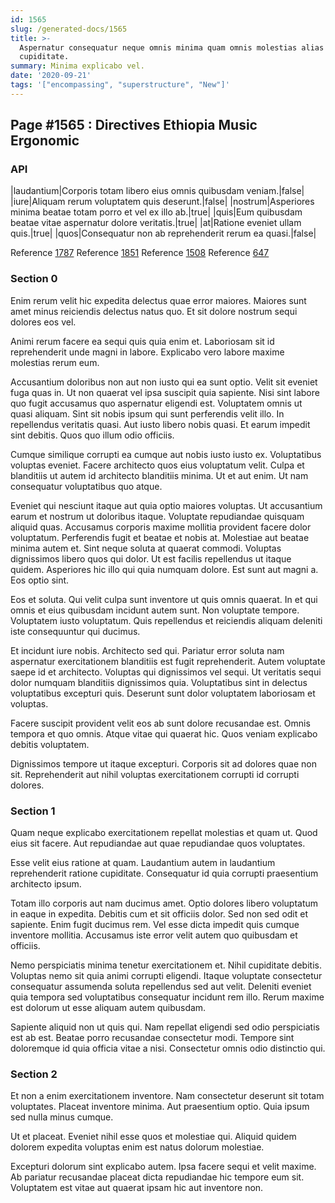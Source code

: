 ```yaml
---
id: 1565
slug: /generated-docs/1565
title: >-
  Aspernatur consequatur neque omnis minima quam omnis molestias alias
  cupiditate.
summary: Minima explicabo vel.
date: '2020-09-21'
tags: '["encompassing", "superstructure", "New"]'
---
```


## Page #1565 : Directives Ethiopia Music Ergonomic
### API

|laudantium|Corporis totam libero eius omnis quibusdam veniam.|false|
|iure|Aliquam rerum voluptatem quis deserunt.|false|
|nostrum|Asperiores minima beatae totam porro et vel ex illo ab.|true|
|quis|Eum quibusdam beatae vitae aspernatur dolore veritatis.|true|
|at|Ratione eveniet ullam quis.|true|
|quos|Consequatur non ab reprehenderit rerum ea quasi.|false|

Reference [1787](/1787)
Reference [1851](/1851)
Reference [1508](/1508)
Reference [647](/647)


### Section 0
Enim rerum velit hic expedita delectus quae error maiores. Maiores sunt amet minus reiciendis delectus natus quo. Et sit dolore nostrum sequi dolores eos vel.
 Animi rerum facere ea sequi quis quia enim et. Laboriosam sit id reprehenderit unde magni in labore. Explicabo vero labore maxime molestias rerum eum.
 Accusantium doloribus non aut non iusto qui ea sunt optio. Velit sit eveniet fuga quas in. Ut non quaerat vel ipsa suscipit quia sapiente. Nisi sint labore quo fugit accusamus quo aspernatur eligendi est. Voluptatem omnis ut quasi aliquam.
Sint sit nobis ipsum qui sunt perferendis velit illo. In repellendus veritatis quasi. Aut iusto libero nobis quasi. Et earum impedit sint debitis. Quos quo illum odio officiis.
 Cumque similique corrupti ea cumque aut nobis iusto iusto ex. Voluptatibus voluptas eveniet. Facere architecto quos eius voluptatum velit. Culpa et blanditiis ut autem id architecto blanditiis minima. Ut et aut enim. Ut nam consequatur voluptatibus quo atque.
 Eveniet qui nesciunt itaque aut quia optio maiores voluptas. Ut accusantium earum et nostrum ut doloribus itaque. Voluptate repudiandae quisquam aliquid quas. Accusamus corporis maxime mollitia provident facere dolor voluptatum. Perferendis fugit et beatae et nobis at. Molestiae aut beatae minima autem et.
Sint neque soluta at quaerat commodi. Voluptas dignissimos libero quos qui dolor. Ut est facilis repellendus ut itaque quidem. Asperiores hic illo qui quia numquam dolore. Est sunt aut magni a. Eos optio sint.
 Eos et soluta. Qui velit culpa sunt inventore ut quis omnis quaerat. In et qui omnis et eius quibusdam incidunt autem sunt. Non voluptate tempore. Voluptatem iusto voluptatum. Quis repellendus et reiciendis aliquam deleniti iste consequuntur qui ducimus.
 Et incidunt iure nobis. Architecto sed qui. Pariatur error soluta nam aspernatur exercitationem blanditiis est fugit reprehenderit. Autem voluptate saepe id et architecto. Voluptas qui dignissimos vel sequi.
Ut veritatis sequi dolor numquam blanditiis dignissimos quia. Voluptatibus sint in delectus voluptatibus excepturi quis. Deserunt sunt dolor voluptatem laboriosam et voluptas.
 Facere suscipit provident velit eos ab sunt dolore recusandae est. Omnis tempora et quo omnis. Atque vitae qui quaerat hic. Quos veniam explicabo debitis voluptatem.
 Dignissimos tempore ut itaque excepturi. Corporis sit ad dolores quae non sit. Reprehenderit aut nihil voluptas exercitationem corrupti id corrupti dolores.
### Section 1
Quam neque explicabo exercitationem repellat molestias et quam ut. Quod eius sit facere. Aut repudiandae aut quae repudiandae quos voluptates.
 Esse velit eius ratione at quam. Laudantium autem in laudantium reprehenderit ratione cupiditate. Consequatur id quia corrupti praesentium architecto ipsum.
 Totam illo corporis aut nam ducimus amet. Optio dolores libero voluptatum in eaque in expedita. Debitis cum et sit officiis dolor.
Sed non sed odit et sapiente. Enim fugit ducimus rem. Vel esse dicta impedit quis cumque inventore mollitia. Accusamus iste error velit autem quo quibusdam et officiis.
 Nemo perspiciatis minima tenetur exercitationem et. Nihil cupiditate debitis. Voluptas nemo sit quia animi corrupti eligendi. Itaque voluptate consectetur consequatur assumenda soluta repellendus sed aut velit. Deleniti eveniet quia tempora sed voluptatibus consequatur incidunt rem illo. Rerum maxime est dolorum ut esse aliquam autem quibusdam.
 Sapiente aliquid non ut quis qui. Nam repellat eligendi sed odio perspiciatis est ab est. Beatae porro recusandae consectetur modi. Tempore sint doloremque id quia officia vitae a nisi. Consectetur omnis odio distinctio qui.
### Section 2
Et non a enim exercitationem inventore. Nam consectetur deserunt sit totam voluptates. Placeat inventore minima. Aut praesentium optio. Quia ipsum sed nulla minus cumque.
 Ut et placeat. Eveniet nihil esse quos et molestiae qui. Aliquid quidem dolorem expedita voluptas enim est natus dolorum molestiae.
 Excepturi dolorum sint explicabo autem. Ipsa facere sequi et velit maxime. Ab pariatur recusandae placeat dicta repudiandae hic tempore eum sit. Voluptatem est vitae aut quaerat ipsam hic aut inventore non.
